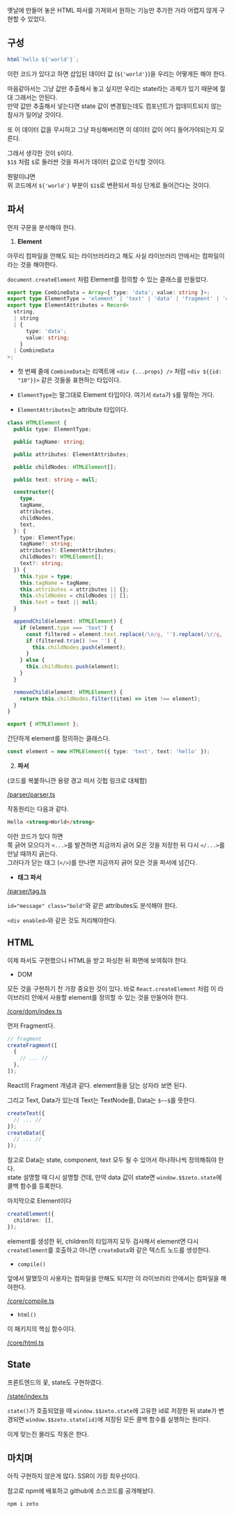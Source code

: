 옛날에 만들어 놓은 HTML 파서를 가져와서 원하는 기능만 추가한 거라 어렵지 않게 구현할 수 있었다.

## 구성

```ts
html`hello ${'world'}`;
```

이런 코드가 있다고 하면 삽입된 데이터 값 (`${'world'}`)을 우리는 어떻게든 해야 한다.

마음같아서는 그냥 값만 추출해서 놓고 싶지만 우리는 state라는 과제가 있기 때문에 절대 그래서는 안된다.  
만약 값만 추출해서 넣는다면 state 값이 변경됬는데도 컴포넌트가 업데이트되지 않는 참사가 일어날 것이다.

또 이 데이터 값을 무시하고 그냥 파싱해버리면 이 데이터 값이 어디 들어가야되는지 모른다.

그래서 생각한 것이 `$`이다.  
`$1$` 처럼 `$`로 둘러싼 것을 파서가 데이터 값으로 인식할 것이다.

뭔말이냐면  
위 코드에서 `${'world'}` 부분이 `$1$`로 변환되서 파싱 단계로 들어간다는 것이다.

## 파서

먼저 구문을 분석해야 한다.

1. **Element**

아무리 컴파일을 안해도 되는 라이브러리라고 해도 사실 라이브러리 안에서는 컴파일이라는 것을 해야한다.

`document.createElement` 처럼 Element를 정의할 수 있는 클래스를 만들었다.

```ts
export type CombineData = Array<{ type: 'data'; value: string }>;
export type ElementType = 'element' | 'text' | 'data' | 'fragment' | 'comment';
export type ElementAttributes = Record<
  string,
  | string
  | {
      type: 'data';
      value: string;
    }
  | CombineData
>;
```

- 첫 번째 줄에 `CombineData`는 리엑트에 `<div {...props} />` 처럼 `<div ${{id: "10"}}>` 같은 것들을 표현하는 타입이다.

- `ElementType`는 말그대로 Element 타입이다. 여기서 `data`가 `$`를 말하는 거다.

- `ElementAttributes`는 attribute 타입이다.

```ts
class HTMLElement {
  public type: ElementType;

  public tagName: string;

  public attributes: ElementAttributes;

  public childNodes: HTMLElement[];

  public text: string = null;

  constructor({
    type,
    tagName,
    attributes,
    childNodes,
    text,
  }: {
    type: ElementType;
    tagName?: string;
    attributes?: ElementAttributes;
    childNodes?: HTMLElement[];
    text?: string;
  }) {
    this.type = type;
    this.tagName = tagName;
    this.attributes = attributes || {};
    this.childNodes = childNodes || [];
    this.text = text || null;
  }

  appendChild(element: HTMLElement) {
    if (element.type === 'text') {
      const filtered = element.text.replace(/\n/g, '').replace(/\r/g, '');
      if (filtered.trim() !== '') {
        this.childNodes.push(element);
      }
    } else {
      this.childNodes.push(element);
    }
  }

  removeChild(element: HTMLElement) {
    return this.childNodes.filter((item) => item !== element);
  }
}

export { HTMLElement };
```

간단하게 element를 정의하는 클래스다.

```ts
const element = new HTMLElement({ type: 'text', text: 'hello' });
```

2. **파서**

(코드를 복붙하니깐 용량 경고 떠서 깃헙 링크로 대체함)

[/parser/parser.ts](https://github.com/do4ng/zeto/blob/main/packages/zeto/src/parser/parser.ts)

작동원리는 다음과 같다.

```html
Hello <strong>World</strong>
```

이런 코드가 있다 하면  
쭉 긁어 모으다가 `<...>`를 발견하면 지금까지 긁어 모은 것을 저장한 뒤 다시 `</...>`를 만날 때까지 긁는다.  
그러다가 닫는 태그 (`</>`)를 만나면 지금까지 긁어 모은 것을 파서에 넘긴다.

- **태그 파서**

[/parser/tag.ts](https://github.com/do4ng/zeto/blob/main/packages/zeto/src/parser/tag.ts)

`id="message" class="bold"`와 같은 attributes도 분석해야 한다.

`<div enabled>`와 같은 것도 처리해야한다.

## HTML

이제 파서도 구현했으니 HTML을 받고 파싱한 뒤 화면에 보여줘야 한다.

- DOM

모든 것을 구현하기 전 가장 중요한 것이 있다. 바로 `React.createElement` 처럼 이 라이브러리 안에서 사용할 element를 정의할 수 있는 것을 만들어야 한다.

[/core/dom/index.ts](https://github.com/do4ng/zeto/blob/main/packages/zeto/src/core/dom/index.ts)

먼저 Fragment다.

```ts
// fragment
createFragment([
  {
    // ... //
  },
]);
```

React의 Fragment 개념과 같다. element들을 담는 상자라 보면 된다.

그리고 Text, Data가 있는데 Text는 TextNode를, Data는 `$~~$`를 뜻한다.

```ts
createText({
  // ... //
});
createData({
  // ... //
});
```

참고로 Data는 state, component, text 모두 될 수 있어서 하나하나씩 정의해줘야 한다.  
state 설명할 때 다시 설명할 건데, 만약 data 값이 state면 `window.$$zeto.state`에 콜백 함수를 등록한다.

마지막으로 Element이다

```ts
createElement({
  children: [],
});
```

element를 생성한 뒤, children의 타입까지 모두 검사해서 element면 다시 `createElement`를 호출하고 아니면 `createData`와 같은 텍스트 노드를 생성한다.

- `compile()`

앞에서 말했듯이 사용자는 컴파일을 안해도 되지만 이 라이브러리 안에서는 컴파일을 해야한다.

[/core/compile.ts](https://github.com/do4ng/zeto/blob/main/packages/zeto/src/core/compile.ts)

- `html()`

이 패키지의 핵심 함수이다.

[/core/html.ts](https://github.com/do4ng/zeto/blob/main/packages/zeto/src/core/html.ts)

## State

프론트엔드의 꽃, state도 구현하였다.

[/state/index.ts](https://github.com/do4ng/zeto/blob/main/packages/zeto/src/state/index.ts)

`state()`가 호출되었을 때 `window.$$zeto.state`에 고유한 id로 저장한 뒤 state가 변경되면 `window.$$zeto.state[id]`에 저장된 모든 콜백 함수를 실행하는 원리다.

이게 맞는진 몰라도 작동은 한다.

## 마치며

아직 구현하지 않은게 많다. SSR이 가장 최우선이다.

참고로 npm에 배포하고 github에 소스코드를 공개해놨다.

```bash
npm i zeto
```
